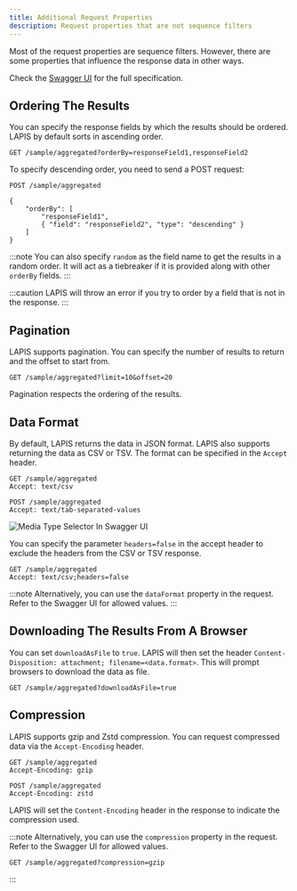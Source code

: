```yaml
---
title: Additional Request Properties
description: Request properties that are not sequence filters
---
```


Most of the request properties are sequence filters.
However, there are some properties that influence the response data in other ways.

Check the [Swagger UI](/references/open-api-definition/) for the full specification.

## Ordering The Results

You can specify the response fields by which the results should be ordered.
LAPIS by default sorts in ascending order.

```http
GET /sample/aggregated?orderBy=responseField1,responseField2
```

To specify descending order, you need to send a POST request:

```http
POST /sample/aggregated

{
    "orderBy": [
        "responseField1",
        { "field": "responseField2", "type": "descending" }
    ]
}
```

:::note
You can also specify `random` as the field name to get the results in a random order.
It will act as a tiebreaker if it is provided along with other `orderBy` fields.
:::

:::caution
LAPIS will throw an error if you try to order by a field that is not in the response.
:::

## Pagination

LAPIS supports pagination. You can specify the number of results to return and the offset to start from.

```http
GET /sample/aggregated?limit=10&offset=20
```

Pagination respects the ordering of the results.

## Data Format

By default, LAPIS returns the data in JSON format.
LAPIS also supports returning the data as CSV or TSV.
The format can be specified in the `Accept` header.

```http
GET /sample/aggregated
Accept: text/csv
```

```http
POST /sample/aggregated
Accept: text/tab-separated-values
```

![Media Type Selector In Swagger UI](../../../images/references/media_type.png)

You can specify the parameter `headers=false` in the accept header to exclude the headers from the CSV or TSV response.

```http
GET /sample/aggregated
Accept: text/csv;headers=false
```

:::note
Alternatively, you can use the `dataFormat` property in the request.
Refer to the Swagger UI for allowed values.
:::

## Downloading The Results From A Browser

You can set `downloadAsFile` to `true`.
LAPIS will then set the header `Content-Disposition: attachment; filename=<data.format>`.
This will prompt browsers to download the data as file.

```http
GET /sample/aggregated?downloadAsFile=true
```

## Compression

LAPIS supports gzip and Zstd compression.
You can request compressed data via the `Accept-Encoding` header.

```http
GET /sample/aggregated
Accept-Encoding: gzip
```

```http
POST /sample/aggregated
Accept-Encoding: zstd
```

LAPIS will set the `Content-Encoding` header in the response to indicate the compression used.

:::note
Alternatively, you can use the `compression` property in the request.
Refer to the Swagger UI for allowed values.

```http
GET /sample/aggregated?compression=gzip
```

:::
